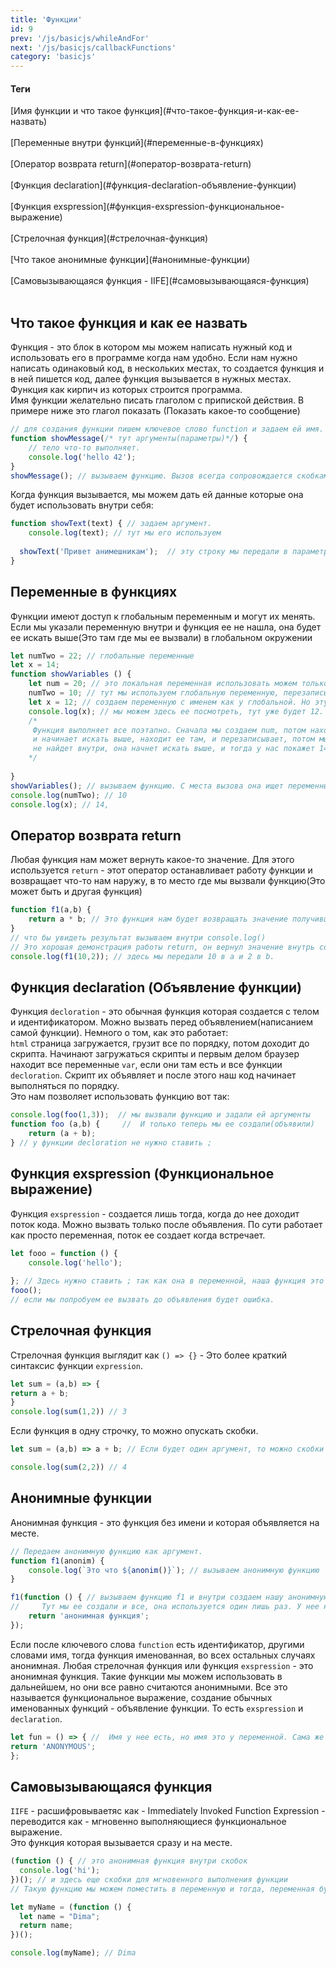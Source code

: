 ```yaml
---
title: 'Функции'
id: 9
prev: '/js/basicjs/whileAndFor'
next: '/js/basicjs/callbackFunctions'
category: 'basicjs'
---
```


#### Теги
<div className = 'tag_js'>[Имя функции и что такое функция](#что-такое-функция-и-как-ее-назвать)</div>  <br/>
<div className = 'tag_js'>[Переменные внутри функций](#переменные-в-функциях)</div>  <br/>
<div className = 'tag_js'>[Оператор возврата return](#оператор-возврата-return)</div>  <br/>
<div className = 'tag_js'>[Функция declaration](#функция-declaration-объявление-функции)</div>  <br/>
<div className = 'tag_js'>[Функция exspression](#функция-exspression-функциональное-выражение)</div>  <br/>
<div className = 'tag_js'>[Стрелочная функция](#стрелочная-функция)</div>  <br/>
<div className = 'tag_js'>[Что такое анонимные функции](#анонимные-функции)</div>  <br/>
<div className = 'tag_js'>[Самовызывающаяся функция - IIFE](#самовызывающаяся-функция)</div>  <br/>



## Что такое функция и как ее назвать ##
Функция - это блок в котором мы можем написать нужный код и использовать его в программе когда нам удобно. Если нам нужно написать одинаковый код, в нескольких местах,
то создается функция и в ней пишется код, далее функция вызывается в нужных местах. Функция как кирпич из которых строится программа.<br/>
Имя функции желательно писать глаголом с припиской действия. В примере ниже это глагол показать (Показать какое-то сообщение)
```JavaScript
// для создания функции пишем ключевое слово function и задаем ей имя. Далее открываем сокби(аргументы) и {блок кода}
function showMessage(/* тут аргументы(параметры)*/) { 
    // тело что-то выполняет.
    console.log('hello 42');  
}
showMessage(); // вызываем функцию. Вызов всегда сопровождается скобками.
```
Когда функция вызывается, мы можем дать ей  данные которые она будет использовать внутри себя:
```javaScript
function showText(text) { // задаем аргумент.
    console.log(text); // тут мы его используем
    
  showText('Привет анимешникам');  // эту строку мы передали в параметр(аргумент) text. Аргументов передать можно сколько угодно, через запятую.
}
```
## Переменные в функциях ##
Функции имеют доступ к глобальным переменным и могут их менять. Если мы указали переменную внутри и функция ее не нашла, она будет ее искать выше(Это там где мы ее вызвали) в глобальном окружении
```javaScript
let numTwo = 22; // глобальные переменные
let x = 14; 
function showVariables () {
    let num = 20; // это локальная переменная использовать можем только внутри функции
    numTwo = 10; // тут мы используем глобальную переменную, перезаписываем ее.
    let x = 12; // создаем переменную с именем как у глобальной. Но эту не видно! она локальная в функции.
    console.log(x); // мы можем здесь ее посмотреть, тут уже будет 12. Но если мы удалим переменную x в функции, то функция будет искать такую переменную выше, и выдаст нам 14
    /* 
     Функция выполняет все поэтапно. Сначала мы создаем num, потом находим numTwo и функция начинает ее искать внутри, она не находит 
     и начинает искать выше, находит ее там, и перезаписывает, потом мы создаем x и обращаемся к ней в console.log, и вот если x она
     не найдет внутри, она начнет искать выше, и тогда у нас покажет 14.
    */ 
   
}
showVariables(); // вызываем функцию. С места вызова она ищет переменные над собой.
console.log(numTwo); // 10
console.log(x); // 14, 
```
## Оператор возврата return ##
Любая функция нам может вернуть какое-то значение.
Для этого используется `return` - этот оператор останавливает работу функции и возвращает что-то нам наружу, в то место где мы вызвали функцию(Это может быть и другая функция)
```javaScript
function f1(a,b) { 
    return a * b; // Это функция нам будет возвращать значение получившееся в результате a * b
}
// что бы увидеть результат вызываем внутри console.log()
// Это хорошая демонстрация работы return, он вернул значение внутрь console.log(), так как в нем мы вызвали нашу функцию
console.log(f1(10,2)); // здесь мы передали 10 в a и 2 в b.
```
                                             

## Функция declaration (Объявление функции) ##
Функция `decloration` - это обычная функция которая создается с телом и идентификатором. Можно вызвать перед объявлением(написанием самой функции). Немного о том, как это работает:<br/>
`html` страница загружается, грузит все по порядку, потом доходит до скрипта. Начинают загружаться скрипты и первым делом браузер находит все переменные `var`, если они там есть и все функции `decloration`. Скрипт их объявляет и после этого наш код начинает выполняться по порядку.<br/>
Это нам позволяет использовать функцию вот так:
```javaScript
console.log(foo(1,3));  // мы вызвали функцию и задали ей аргументы
function foo (a,b) {     //  И только теперь мы ее создали(объявили)   
    return (a + b);
} // у функции decloration не нужно ставить ;
```

## Функция exspression (Функциональное выражение) ##
Функция `exspression` - создается лишь тогда, когда до нее доходит поток кода. Можно вызвать только после объявления. По сути работает как просто переменная, поток ее создает когда встречает.
```javaScript
let fooo = function () {
    console.log('hello');
    
}; // Здесь нужно ставить ; так как она в переменной, наша функция это внутреннее состояние нашей переменной.
fooo();
// если мы попробуем ее вызвать до объявления будет ошибка.
```


## Стрелочная функция ##
Стрелочная функция выглядит как `() => {}` - Это более краткий синтаксис функции `expression`.<br/>
```javaScript
let sum = (a,b) => {
return a + b;
}
console.log(sum(1,2)) // 3
```
Если функция в одну строчку, то можно опускать скобки.
```javaScript
let sum = (a,b) => a + b; // Если будет один аргумент, то можно скобки убрать. a => a + b;

console.log(sum(2,2)) // 4
```

## Анонимные функции ##
Анонимная функция - это функция без имени и которая объявляется на месте.
```javaScript
// Передаем анонимную функцию как аргумент.
function f1(anonim) {
    console.log(`Это что ${anonim()}`); // вызываем анонимную функцию
}

f1(function () { // вызываем функцию f1 и внутри создаем нашу анонимную функцию. 
//     Тут мы ее создали и все, она используется один лишь раз. У нее нет идентификатора для дальнейшего использования
    return 'анонимная функция';
});
```
Если после ключевого слова `function` есть идентификатор, другими словами имя, тогда функция именованная, во всех остальных случаях анонимная.
Любая стрелочная функция или функция `exspression` - это анонимная функция. Такие функции мы можем использовать в дальнейшем, но они все равно считаются анонимными. Все это называется функциональное выражение, создание обычных именованных функций - объявление функции. То есть `exspression` и `declaration`.
```javaScript
let fun = () => { //  Имя у нее есть, но имя это у переменной. Сама же фукнция без имени.
return 'ANONYMOUS';
};
```
## Самовызывающаяся функция  ##
`IIFE` - расшифровываетяс как -  Immediately Invoked Function Expression - переводится как - мгновенно выполняющиеся функциональное выражение.<br/>
Это функция которая вызывается сразу и на месте.
```javaScript
(function () { // это анонимная функция внутри скобок
  console.log('hi');
})(); // и здесь еще скобки для мгновенного выполнения функции
// Такую функцию мы можем поместить в переменную и тогда, переменная будет содержать лишь результат работы функции, но сама функция умрет.

let myName = (function () {
  let name = "Dima";
  return name;
})();

console.log(myName); // Dima
```
